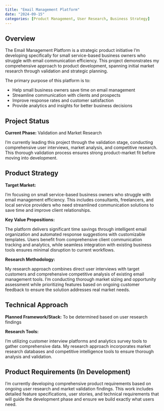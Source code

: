 ```yaml
---
title: "Email Management Platform"
date: "2024-09-15"
categories: [Product Management, User Research, Business Strategy]
---
```


## Overview

The Email Management Platform is a strategic product initiative I'm developing specifically for small service-based business owners who struggle with email communication efficiency. This project demonstrates my comprehensive approach to product development, spanning initial market research through validation and strategic planning.

The primary purpose of this platform is to:

- Help small business owners save time on email management
- Streamline communication with clients and prospects
- Improve response rates and customer satisfaction
- Provide analytics and insights for better business decisions

## Project Status

**Current Phase:** Validation and Market Research

I'm currently leading this project through the validation stage, conducting comprehensive user interviews, market analysis, and competitive research. This thorough validation process ensures strong product-market fit before moving into development.

## Product Strategy

**Target Market:**

I'm focusing on small service-based business owners who struggle with email management efficiency. This includes consultants, freelancers, and local service providers who need streamlined communication solutions to save time and improve client relationships.

**Key Value Propositions:**

The platform delivers significant time savings through intelligent email organization and automated response suggestions with customizable templates. Users benefit from comprehensive client communication tracking and analytics, while seamless integration with existing business tools ensures minimal disruption to current workflows.

**Research Methodology:**

My research approach combines direct user interviews with target customers and comprehensive competitive analysis of existing email management tools. I'm conducting thorough market sizing and opportunity assessment while prioritizing features based on ongoing customer feedback to ensure the solution addresses real market needs.

## Technical Approach

**Planned Framework/Stack:** To be determined based on user research findings

**Research Tools:**

I'm utilizing customer interview platforms and analytics survey tools to gather comprehensive data. My research approach incorporates market research databases and competitive intelligence tools to ensure thorough analysis and validation.

## Product Requirements (In Development)

I'm currently developing comprehensive product requirements based on ongoing user research and market validation findings. This work includes detailed feature specifications, user stories, and technical requirements that will guide the development phase and ensure we build exactly what users need.